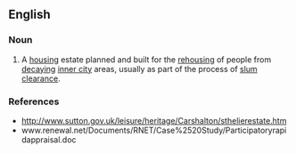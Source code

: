 ==English==

===Noun===
{{en-noun|head=[[overspill]] [[estate]]|s}}

# A [[housing]] estate planned and built for the [[rehousing]] of people from [[decaying]] [[inner city]] areas, usually as part of the process of [[slum]] [[clearance]].

===References===
*http://www.sutton.gov.uk/leisure/heritage/Carshalton/sthelierestate.htm
*www.renewal.net/Documents/RNET/Case%2520Study/Participatoryrapidappraisal.doc